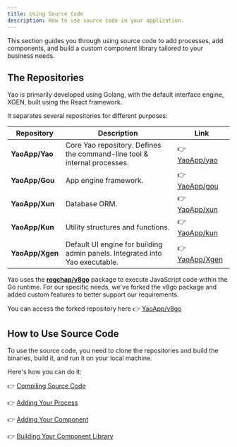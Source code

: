 ```yaml
---
title: Using Source Code
description: How to use source code in your application.
---
```


This section guides you through using source code to add processes, add components, and build a custom component library tailored to your business needs.

## The Repositories

Yao is primarily developed using Golang, with the default interface engine, XGEN, built using the React framework.

It separates several repositories for different purposes:

| Repository      | Description                                                                  | Link                                             |
| --------------- | ---------------------------------------------------------------------------- | ------------------------------------------------ |
| **YaoApp/Yao**  | Core Yao repository. Defines the command-line tool & internal processes.     | 👉 [YaoApp/yao](https://github.com/YaoApp/Yao)   |
| **YaoApp/Gou**  | App engine framework.                                                        | 👉 [YaoApp/gou](https://github.com/YaoApp/Gou)   |
| **YaoApp/Xun**  | Database ORM.                                                                | 👉 [YaoApp/xun](https://github.com/YaoApp/Xun)   |
| **YaoApp/Kun**  | Utility structures and functions.                                            | 👉 [YaoApp/kun](https://github.com/YaoApp/Kun)   |
| **YaoApp/Xgen** | Default UI engine for building admin panels. Integrated into Yao executable. | 👉 [YaoApp/Xgen](https://github.com/YaoApp/Xgen) |

Yao uses the **[rogchap/v8go](https://github.com/rogchap/v8go)** package to execute JavaScript code within the Go runtime. For our specific needs, we've forked the v8go package and added custom features to better support our requirements.

You can access the forked repository here 👉 [YaoApp/v8go](https://github.com/YaoApp/v8go)

## How to Use Source Code

To use the source code, you need to clone the repositories and build the binaries, build it, and run it on your local machine.

Here's how you can do it:

👉 [Compiling Source Code](using-source-code/compiling-source-code)

👉 [Adding Your Process](using-source-code/adding-your-process)

👉 [Adding Your Component](using-source-code/adding-your-component)

👉 [Building Your Component Library](using-source-code/building-your-component-library)
